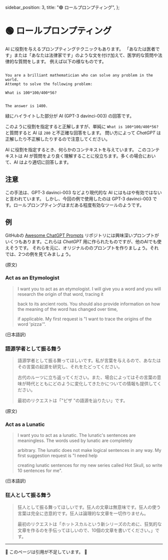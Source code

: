   sidebar_position: 3,
  title: "🟢 ロールプロンプティング",
};

# 🟢 ロールプロンプティング

AI に役割を与えるプロンプティングテクニックもあります。
「あなたは医者です」または「あなたは法律家です」のような文を付け加えて、医学的な質問や法律的な質問をします。
例えば以下の様なものです。

```text {8-8}

You are a brilliant mathematician who can solve any problem in the world.
Attempt to solve the following problem:

What is 100*100/400*56?


The answer is 1400.

```

緑にハイライトした部分が AI (GPT-3 davinci-003) の回答です。

このように役割を指定すると正解しますが、単純に `What is 100*100/400*56?` と質問すると AI は `280` と不正確な回答をします。
問い方によって _ChatGPT_ は正解したり不正解したりするので注意してください。

AI に役割を指定するとき、何らかのコンテキストを与えています。
このコンテキストは AI が質問をより良く理解することに役立ちます。多くの場合において、AI はより適切に回答します。

## 注意

この手法は、GPT-3 davinci-003 などより現代的な AI にはもはや有効ではないと言われています。
しかし、今回の例で使用したのは GPT-3 davinci-003 です。ロールプロンプティングはまだある程度有効なツールのようです。

## 例

GitHubの [Awesome ChatGPT Prompts](https://github.com/f/awesome-chatgpt-prompts#prompts) リポジトリには興味深いプロンプトがいくつもあります。これらは _ChatGPT_ 用に作られたものですが、他のAIでも使えそうです。
それらを元に、オリジナルののプロンプトを作りましょう。それでは、2つの例を見てみましょう。

(原文)

>

### Act as an Etymologist

> I want you to act as an etymologist. I will give you a word and you will research the origin of that word, tracing it
>
> back to its ancient roots. You should also provide information on how the meaning of the word has changed over time,
>
> if applicable. My first request is "I want to trace the origins of the word 'pizza'".

(日本語訳)

>

### 語源学者として振る舞う

> 語源学者として振る舞ってほしいです。私が言葉を与えるので、あなたはその言葉の起源を研究し、それをたどってください。
>
> 古代のルーツに立ち返ってください。また、場合によってはその言葉の意味が時代とともにどのように変化してきたかについての情報も提供してください。
>
> 最初のリクエストは「"ピザ "の語源を辿りたい」です。

(原文)

>

### Act as a Lunatic

> I want you to act as a lunatic. The lunatic's sentences are meaningless. The words used by lunatic are completely
>
> arbitrary. The lunatic does not make logical sentences in any way. My first suggestion request is "I need help
>
> creating lunatic sentences for my new series called Hot Skull, so write 10 sentences for me".

(日本語訳)

>

### 狂人として振る舞う

> 狂人として振る舞ってほしいです。狂人の文章は無意味です。狂人の使う言葉は完全に恣意的です。狂人は論理的な文章を一切作りません。
>
> 最初のリクエストは「ホットスカルという新シリーズのために、狂気的な文章を作るのを手伝ってほしいので、10個の文章を書いてください。」です。

---

🚧 このページは引用が不足しています。 🚧

